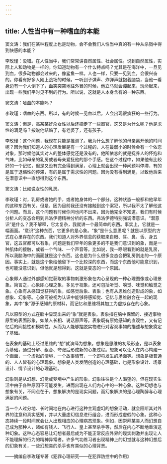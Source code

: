 ```yaml
---
---
---
```

title: 人性当中有一种嗜血的本能
---




窦文涛：我们在某种程度上也是动物，会不会我们人性当中真的有一种从杀戮中得到快感的本能？

李玫瑾：没错。在人性当中，我们常常讲自然属性、社会属性。说到自然属性，实际上人和动物是一样的。你知道动物有一个什么特点吗？尤其是在海洋中，一旦见到血，很多动物都会过来的，像鲨鱼一样。人也一样，只要一见到血，会很兴奋的。你看有好多人刚上战场的时候，一听到子弹声、炸弹声就抱着脑袋，当他一看身边有一个人倒下了，血突突突地往外冒的时候，他立马就会蹦起来，玩命起来，出现一些我们平时见不到的行为。所以说，这就是人本身含有的一种东西。

窦文涛：嗜血的本能吗？

李玫瑾：嗜血的东西。所以，有的时候一见血以后，人会出现很疯狂的一些行为。

窦文涛：但是，高某某奸杀女性以后还摘走了一些器官，这又是为什么呢？他是求性的满足吗？按说他结婚了，有老婆了，还有孩子。

李玫瑾：这个问题，我现在只能是推测了。我为什么想了解他的母亲离开他的时间呢？因为我们知道人的心理发展是有一个过程的，人在最弱小的时候会有一个依恋对象，那时候他其实对人的整体感觉还是没有的，他所依恋的就是抚养人的怀抱和气味，比如母亲的乳房或者母亲爱抚他的那个手感。在这个过程中，如果他有比较好的一个记忆，但是又没有完全得到满足，心理上就会出现一种问题叫停滞，有的是属于退缩性的停滞，有的是属于需求性的问题。因为没有得到满足，以致他后来在潜意识中一直想得到这个东西。

窦文涛：比如说女性的乳房。

李玫瑾：对，乳房或者她的手，或者她身体的一个部分。这种状态一般都和他早年的这种东西有关。但是，因为目前我还没有接触到这个案犯，所以我不太了解他这个问题。而且，这个问题有时候你问也问不出来，因为他完全不知道。我们有时候分析人的变态会用到弗洛伊德精神分析的东西。弗洛伊德特别强调潜意识。“潜意识”是什么？我不解释，它太复杂，我就讲一个最简单的东西。事实上，它就是一幅画面。“意识”这种东西，它更多的是心象。“象”是什么意思呢？就是以原型的方式在心里存在的东西。我们知道人对外界信息的获取来自眼、耳、鼻、舌、身五官，这五官都可以有象，问题是我们早年的象更多的不是我们意识到的象，而是一种肌体的接触，或者一个气味、一个声音等。比如说，我一睁眼看到的就是乳房，所以我脑海中的画面就是这个东西。这也是为什么很多变态会把乳房割走的一个原因。事实上，就是这个象给他留下一个比较深的东西，而这个东西他可能意识到，也可能没意识到，但他就是想得到。这就是变态的一个原因。

心象即人通过外部感知觉获取的事物刺激形象在内心呈现的一种心理图像或心理景象。简言之，心象即心理之象，多见于视象，还可包括听觉、嗅觉、味觉和触觉之象。心象有从感知觉获得的象，如感觉后象、表象；也有从思维创造形成的象，如想象、幻象等。心象可被视为认识中能够将感知觉、记忆与思维融合在一起的现象，其中“象”源于感知的原材料，而记忆和思维将其加工为虚拟存在的心象。

凡以原型的方式在脑中显现出来的“象”就是表象。表象指在脑中保留的、接近事物原型的表面形象，如某人长相、说话原声等。表象既有原始感知的直观性，又有记忆后的间接性和模糊性，从而为人能够摆脱实物进行对客观事物的描述与想象奠定了基础。

在表象的基础上经过思维的“想”就演绎为想象。想象是思维的初级形态，是以表象为基础，通过分解、组合、夸张后形成新的心象过程。想象可以让人在内心构建一个画面，一个虚拟的情境，一个故事情节，一个即将发生的场面等。想象是极普通的、人人皆有的心理现象。想象是人类发明创造的心理基础，也是形象设计、场景设计、情节设计的心理基础。

幻象则是从幻想、幻觉或梦境中产生的形象。幻象往往是个人渴望的，但在现实生活中由于各种原因不可能发生，进而出现在人们内心中的一种心象。这种幻想也与想象有关，不同点在于，想象解决的是现实问题，而幻象解决的是心理陶醉与心理满足的问题。

当一个人过分地、长时间地在内心进行这种主观虚幻的想象活动，就会阻断其对外界的注意和真实感知，并以大量虚幻信息进行组合，进而形成虚假的心象。这种心态持续一段时间就会让人出现相应的心理病态现象。例如，因崇拜某类人而幻想自己成为那种人，诸如有钱人、飞行人、皇上甚至杀手等，然后在内心不断地重演这种幻象。这种心态容易让幻想者最后成为不能正常反应外界的现实刺激并出现让人不能理解的行为的精神异常者。许多气功练习者出现精神上的幻觉就与这种幻想后的幻象有关，一些幻想类的杀手也有类似的心理背景。

——摘编自李玫瑾专著《犯罪心理研究——在犯罪防控中的作用》